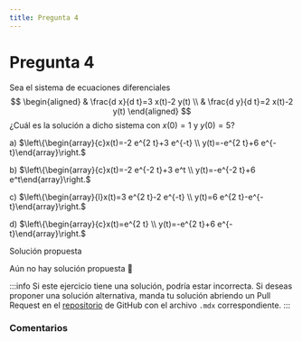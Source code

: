 ```yaml
---
title: Pregunta 4
---
```



# Pregunta 4

Sea el sistema de ecuaciones diferenciales
$$
\begin{aligned}
& \frac{d x}{d t}=3 x(t)-2 y(t) \\
& \frac{d y}{d t}=2 x(t)-2 y(t)
\end{aligned}
$$
¿Cuál es la solución a dicho sistema con $x(0)=1$ y $y(0)=5$?

a) $\left\{\begin{array}{c}x(t)=-2 e^{2 t}+3 e^{-t} \\ y(t)=-e^{2 t}+6 e^{-t}\end{array}\right.$

b) $\left\{\begin{array}{c}x(t)=-2 e^{-2 t}+3 e^t \\ y(t)=-e^{-2 t}+6 e^t\end{array}\right.$

c) $\left\{\begin{array}{l}x(t)=3 e^{2 t}-2 e^{-t} \\ y(t)=6 e^{2 t}-e^{-t}\end{array}\right.$

d) $\left\{\begin{array}{c}x(t)=e^{2 t} \\ y(t)=-e^{2 t}+6 e^{-t}\end{array}\right.$

<MDXDetails>
<summary>Solución propuesta</summary>

Aún no hay solución propuesta 🥲

:::info
Si este ejercicio tiene una solución, podría estar incorrecta. Si deseas proponer una solución alternativa, manda tu solución abriendo
un Pull Request en el [repositorio](https://github.com/crow-rojas/apuntes-fundamentals/pulls) de GitHub con el archivo
`.mdx` correspondiente.
:::

</MDXDetails>

### Comentarios

<Disqus
  url="https://crow-rojas.github.io/apuntes-fundamentals/docs/mathematics/differential-equations/exercises/2016-1/p04"
  identifier="docs/mathematics/differential-equations/exercises/2016-1/p04"
  title="2016-1 Ecuaciones Diferenciales - Pregunta 04"
/>
